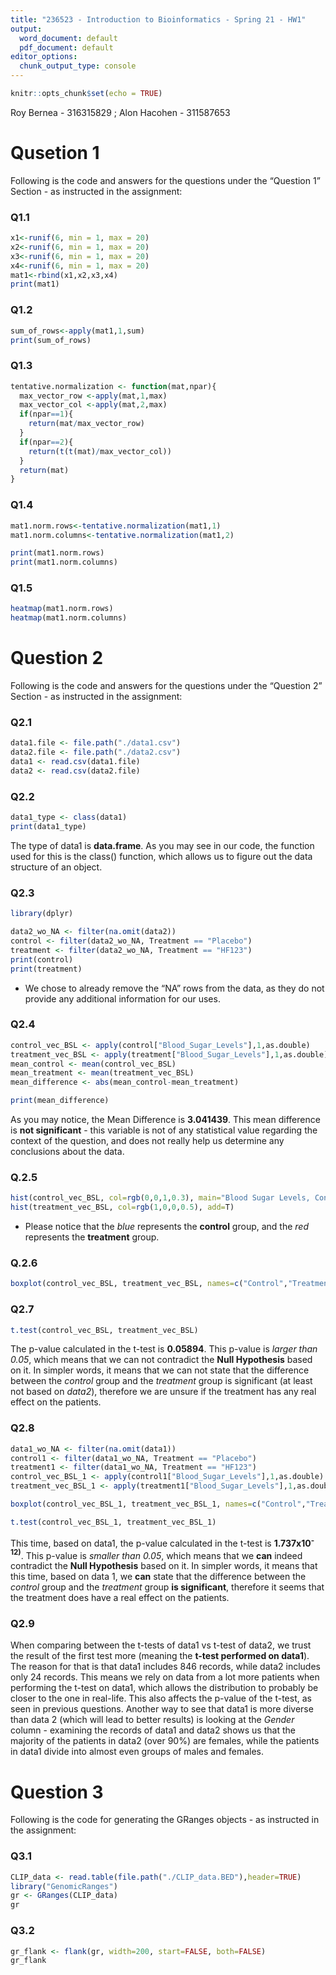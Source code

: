 ```yaml
---
title: "236523 - Introduction to Bioinformatics - Spring 21 - HW1"
output:
  word_document: default
  pdf_document: default
editor_options:
  chunk_output_type: console
---
```



```r
knitr::opts_chunk$set(echo = TRUE)
```

Roy Bernea - 316315829 ; Alon Hacohen - 311587653

# Qusetion 1

Following is the code and answers for the questions under the "Question 1" Section - as instructed in the assignment:

### Q1.1
```r

x1<-runif(6, min = 1, max = 20)
x2<-runif(6, min = 1, max = 20)
x3<-runif(6, min = 1, max = 20)
x4<-runif(6, min = 1, max = 20)
mat1<-rbind(x1,x2,x3,x4)
print(mat1)

```

### Q1.2
```r

sum_of_rows<-apply(mat1,1,sum)
print(sum_of_rows)

```

### Q1.3
```r

tentative.normalization <- function(mat,npar){
  max_vector_row <-apply(mat,1,max)
  max_vector_col <-apply(mat,2,max)
  if(npar==1){
    return(mat/max_vector_row)
  }
  if(npar==2){
    return(t(t(mat)/max_vector_col))
  }
  return(mat)
}

```

### Q1.4
```r

mat1.norm.rows<-tentative.normalization(mat1,1)
mat1.norm.columns<-tentative.normalization(mat1,2)

print(mat1.norm.rows)
print(mat1.norm.columns)

```

### Q1.5
```r

heatmap(mat1.norm.rows)
heatmap(mat1.norm.columns)

```


# Question 2

Following is the code and answers for the questions under the "Question 2" Section - as instructed in the assignment:

### Q2.1
```r

data1.file <- file.path("./data1.csv")
data2.file <- file.path("./data2.csv")
data1 <- read.csv(data1.file)
data2 <- read.csv(data2.file)

```

### Q2.2
```r

data1_type <- class(data1)
print(data1_type)

```
The type of data1 is **data.frame**.
As you may see in our code, the function used for this is the class() function, which allows us to figure out the data structure of an object.

### Q2.3
```r

library(dplyr)

data2_wo_NA <- filter(na.omit(data2))
control <- filter(data2_wo_NA, Treatment == "Placebo")
treatment <- filter(data2_wo_NA, Treatment == "HF123")
print(control)
print(treatment)

```
* We chose to already remove the "NA" rows from the data, as they do not provide any additional information for our uses. 

### Q2.4
```r

control_vec_BSL <- apply(control["Blood_Sugar_Levels"],1,as.double)
treatment_vec_BSL <- apply(treatment["Blood_Sugar_Levels"],1,as.double)
mean_control <- mean(control_vec_BSL)
mean_treatment <- mean(treatment_vec_BSL)
mean_difference <- abs(mean_control-mean_treatment)

print(mean_difference)

```
As you may notice, the Mean Difference is **3.041439**.
This mean difference is **not significant** - this variable is not of any statistical value regarding the context of the question, and does not really help us determine any conclusions about the data.

### Q.2.5
```r

hist(control_vec_BSL, col=rgb(0,0,1,0.3), main="Blood Sugar Levels, Control & Treatment groups", xlab="Blood Sugar Level", xlim=c(15,40))
hist(treatment_vec_BSL, col=rgb(1,0,0,0.5), add=T)

```
* Please notice that the *blue* represents the **control** group, and the *red* represents the **treatment** group.

### Q.2.6
```r

boxplot(control_vec_BSL, treatment_vec_BSL, names=c("Control","Treatment"), main="Control & Treatment groups - Boxplot (data2)")

```

### Q2.7
```r

t.test(control_vec_BSL, treatment_vec_BSL)

```
The p-value calculated in the t-test is **0.05894**.
This p-value is *larger than 0.05*, which means that we can not contradict the **Null Hypothesis** based on it.
In simpler words, it means that we can not state that the difference between the *control* group and the *treatment* group is significant (at least not based on *data2*), therefore we are unsure if the treatment has any real effect on the patients.

### Q2.8
```r

data1_wo_NA <- filter(na.omit(data1))
control1 <- filter(data1_wo_NA, Treatment == "Placebo")
treatment1 <- filter(data1_wo_NA, Treatment == "HF123")
control_vec_BSL_1 <- apply(control1["Blood_Sugar_Levels"],1,as.double)
treatment_vec_BSL_1 <- apply(treatment1["Blood_Sugar_Levels"],1,as.double)

boxplot(control_vec_BSL_1, treatment_vec_BSL_1, names=c("Control","Treatment"), main="Control & Treatment groups - Boxplot (data1)")

t.test(control_vec_BSL_1, treatment_vec_BSL_1)

```
This time, based on data1, the p-value calculated in the t-test is **1.737x10^-12)^**.
This p-value is *smaller than 0.05*, which means that we **can** indeed contradict the **Null Hypothesis** based on it.
In simpler words, it means that this time, based on data 1, we **can** state that the difference between the *control* group and the *treatment* group **is significant**, therefore it seems that the treatment does have a real effect on the patients.

### Q2.9
When comparing between the t-tests of data1 vs t-test of data2, we trust the result of the first test more (meaning the **t-test performed on data1**).
The reason for that is that data1 includes 846 records, while data2 includes only 24 records.
This means we rely on data from a lot more patients when performing the t-test on data1, which allows the distribution to probably be closer to the one in real-life. This also affects the p-value of the t-test, as seen in previous questions.
Another way to see that data1 is more diverse than data 2 (which will lead to better results) is looking at the *Gender* column - examining the records of data1 and data2 shows us that the majority of the patients in data2 (over 90%) are females, while the patients in data1 divide into almost even groups of males and females.


# Question 3

Following is the code for generating the GRanges objects - as instructed in the assignment:

### Q3.1
```r

CLIP_data <- read.table(file.path("./CLIP_data.BED"),header=TRUE)
library("GenomicRanges")
gr <- GRanges(CLIP_data)
gr

```

### Q3.2
```r

gr_flank <- flank(gr, width=200, start=FALSE, both=FALSE)
gr_flank

```

